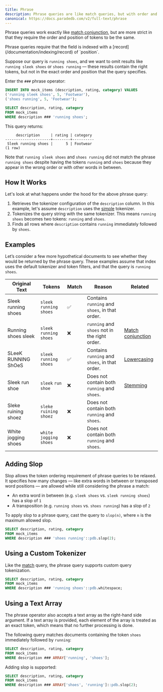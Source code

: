 ```yaml
---
title: Phrase
description: Phrase queries are like match queries, but with order and position of matching tokens enforced.
canonical: https://docs.paradedb.com/v2/full-text/phrase
---
```


Phrase queries work exactly like [match conjunction](/v2/full-text/match#match-conjunction), but are more strict in that they require the
order and position of tokens to be the same.

<Note>
  Phrase queries require that the field is indexed with a
  [record](/documentation/indexing/record) of `position`.
</Note>

Suppose our query is `running shoes`, and we want to omit results like
`running sleek shoes` or `shoes running` — these results contain the right tokens, but not in the exact order and position
that the query specifies.

Enter the `###` phrase operator:

```sql
INSERT INTO mock_items (description, rating, category) VALUES
('running sleek shoes', 5, 'Footwear'),
('shoes running', 5, 'Footwear');

SELECT description, rating, category
FROM mock_items
WHERE description ### 'running shoes';
```

This query returns:

```csv
     description     | rating | category
---------------------+--------+----------
 Sleek running shoes |      5 | Footwear
(1 row)
```

Note that `running sleek shoes` and `shoes running` did not match the phrase `running shoes` despite having the tokens `running` and
`shoes` because they appear in the wrong order or with other words in between.

## How It Works

Let's look at what happens under the hood for the above phrase query:

1. Retrieves the tokenizer configuration of the `description` column. In this example,
   let's assume `description` uses the [simple](/v2/tokenizers/available-tokenizers/simple) tokenizer.
2. Tokenizes the query string with the same tokenizer. This means `running shoes` becomes two tokens: `running` and `shoes`.
3. Finds all rows where `description` contains `running` immediately followed by `shoes`.

## Examples

Let’s consider a few more hypothetical documents to see whether they would be returned by the phrase query.
These examples assume that index uses the default tokenizer and token filters, and that the query is
`running shoes`.

| Original Text       | Tokens                    | Match | Reason                                         | Related                                                    |
| ------------------- | ------------------------- | ----- | ---------------------------------------------- | ---------------------------------------------------------- |
| Sleek running shoes | `sleek` `running` `shoes` | ✅    | Contains `running` and `shoes`, in that order. |
| Running shoes sleek | `sleek` `running` `shoes` | ❌    | `running` and `shoes` not in the right order.  | [Match conjunction](/v2/full-text/match#match-conjunction) |
| SLeeK RUNNING ShOeS | `sleek` `running` `shoes` | ✅    | Contains `running` and `shoes`, in that order. | [Lowercasing](/v2/indexing)                                |
| Sleek run shoe      | `sleek` `run` `shoe`      | ❌    | Does not contain both `running` and `shoes`.   | [Stemming](/v2/indexing)                                   |
| Sleke ruining shoez | `sleke` `ruining` `shoez` | ❌    | Does not contain both `running` and `shoes`.   |
| White jogging shoes | `white` `jogging` `shoes` | ❌    | Does not contain both `running` and `shoes`.   |

## Adding Slop

Slop allows the token ordering requirement of phrase queries to be relaxed. It specifies how many changes — like extra words in between or transposed word positions — are allowed while still considering the phrase a match:

- An extra word in between (e.g. `sleek shoes` vs. `sleek running shoes`) has a slop of `1`
- A transposition (e.g. `running shoes` vs. `shoes running`) has a slop of `2`

To apply slop to a phrase query, cast the query to `slop(n)`, where `n` is the maximum allowed slop.

```sql
SELECT description, rating, category
FROM mock_items
WHERE description ### 'shoes running'::pdb.slop(2);
```

## Using a Custom Tokenizer

Like the [match](/v2/full-text/match#custom-query-tokenization) query, the phrase query supports custom query tokenization.

```sql
SELECT description, rating, category
FROM mock_items
WHERE description ### 'running shoes'::pdb.whitespace;
```

## Using a Text Array

The phrase operator also accepts a text array as the right-hand side argument. If a text array is provided, each element of the array is treated as an exact token,
which means that no further processing is done.

The following query matches documents containing the token `shoes` immediately followed by `running`:

```sql
SELECT description, rating, category
FROM mock_items
WHERE description ### ARRAY['running', 'shoes'];
```

Adding slop is supported:

```sql
SELECT description, rating, category
FROM mock_items
WHERE description ### ARRAY['shoes', 'running']::pdb.slop(2);
```
